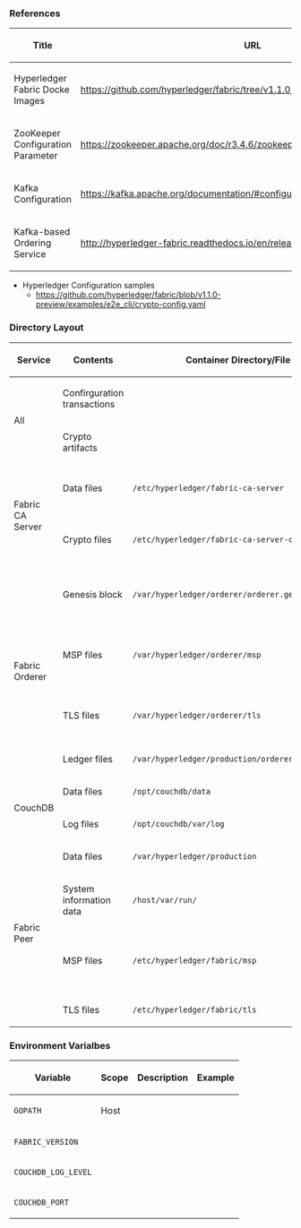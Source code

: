

===References===

{| class="wikitable" style="margin-left:20px"
! Title
! URL
|-
| Hyperledger Fabric Docke Images
| https://github.com/hyperledger/fabric/tree/v1.1.0-preview/images
|-
| ZooKeeper Configuration Parameter
| https://zookeeper.apache.org/doc/r3.4.6/zookeeperAdmin.html#sc_configuration
|-
| Kafka Configuration
| https://kafka.apache.org/documentation/#configuration
|-
| Kafka-based Ordering Service
| http://hyperledger-fabric.readthedocs.io/en/release/kafka.html
|}

* Hyperledger Configuration samples
** https://github.com/hyperledger/fabric/blob/v1.1.0-preview/examples/e2e_cli/crypto-config.yaml


===Directory Layout===

{| class="wikitable" style="margin-left:20px"
! Service !! Contents !! Container Directory/File !! Host Directory/File !! Files !! Remarks
|-
| rowspan="2" | All
| Confirguration transactions
|
| <code>~/fabric/_version_/configtx</code>
|
| <code>configtxgen</code>
|-
| Crypto artifacts
|
| <code>~/fabric/_version_/crypto</code>
|
| <code>cryptogen</code>
|-
| rowspan="2" | Fabric CA Server
| Data files
| <code>/etc/hyperledger/fabric-ca-server</code>
| <code>~/fabric/_version_/volumes/_caName_/etc/hyperledger/fabric-ca-server</code>
| <code>fabric-ca-server-config.yaml</code>
|
|-
| Crypto files
| <code>/etc/hyperledger/fabric-ca-server-config</code>
| <code>~/fabric/_version_/crypto/peerOrganizations/_orgName_/ca</code>
| Key file, Certificate file
|
|-
| rowspan="4" | Fabric Orderer
| Genesis block
| <code>/var/hyperledger/orderer/orderer.genesis.block</code>
| <code>~/fabric/_version_/configtx/genesis.block</code>
|
| https://github.com/hyperledger/fabric/blob/v1.1.0-preview/examples/e2e_cli/base/docker-compose-base.yaml
|-
| MSP files
| <code>/var/hyperledger/orderer/msp</code>
| <code>~/fabric/_version_/crypto/ordererOrganizations/org0/orderers/_ordererName_/msp</code>
| Key files, Certificate files, CA certificates
| https://github.com/hyperledger/fabric/blob/v1.1.0-preview/examples/e2e_cli/base/docker-compose-base.yaml
|-
| TLS files
| <code>/var/hyperledger/orderer/tls</code>
| <code>~/fabric/_version_/crypto/ordererOrganizations/org0/orderers/_ordererName_/tls/</code>
|
| https://github.com/hyperledger/fabric/blob/v1.1.0-preview/examples/e2e_cli/base/docker-compose-base.yaml
|-
| Ledger files
| <code>/var/hyperledger/production/orderer</code>
| <code>~/fabric/_version_/volumes/_ordererName_/var/hyperledger/production/orderer</code>
|
|
|-
| rowspan="2" | CouchDB
| Data files
| <code>/opt/couchdb/data</code>
| <code>~/fabric/_version_/volumes/_couchdbName_/opt/couchdb/data</code>
|
|
|-
| Log files
| <code>/opt/couchdb/var/log</code>
| <code>~/fabric/_version_/volumes/_couchdbName_/opt/couchdb/var/log</code>
|
|
|-
| rowspan="5" | Fabric Peer
| Data files
| <code>/var/hyperledger/production</code>
| <code>~/fabric/_version_/volumes/_peerName_/var/hyperledger/production</code>
|
|
|-
| System information data
| <code>/host/var/run/</code>
| <code>/var/run/</code>
|
|
|-
| MSP files
| <code>/etc/hyperledger/fabric/msp</code>
| <code>~/fabric/_version_/crypto/peerOrganizations/_orgName_/peers/_peerName_/msp</code>
| Key files, Certificate files, CA certificates
|
|-
| TLS files
| <code>/etc/hyperledger/fabric/tls</code>
| <code>~/fabric/_version_/crypto/peerOrganizations/_orgName_/peers/_peerName_/tls</code>
|
|
|}

===Environment Varialbes===

{| class="wikitable" style="margin-left:20px"
! Variable !! Scope !! Description !! Example
|-
| <code>GOPATH</code>
| Host
|
|
|-
| <code>FABRIC_VERSION</code>
|
|
|
|-
| <code>COUCHDB_LOG_LEVEL</code>
|
|
|
|-
| <code>COUCHDB_PORT</code>
|
|
|
|}